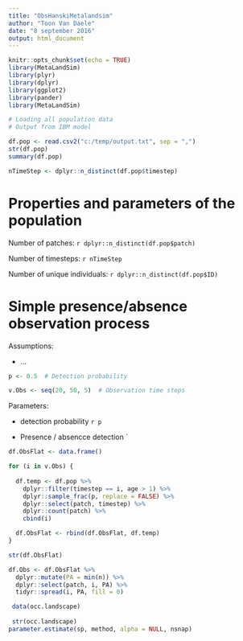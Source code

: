 ```yaml
---
title: "ObsHanskiMetalandsim"
author: "Toon Van Daele"
date: "8 september 2016"
output: html_document
---
```


```r
knitr::opts_chunk$set(echo = TRUE)
library(MetaLandSim)
library(plyr)
library(dplyr)
library(ggplot2)
library(pander)
library(MetaLandSim)
```


```r

# Loading all population data
# Output from IBM model

df.pop <- read.csv2("c:/temp/output.txt", sep = ",")
str(df.pop)
summary(df.pop)

nTimeStep <- dplyr::n_distinct(df.pop$timestep)

```

# Properties and parameters of the population

Number of patches:  `r dplyr::n_distinct(df.pop$patch)`

Number of timesteps: `r nTimeStep`

Number of unique individuals:  `r dplyr::n_distinct(df.pop$ID)`


# Simple presence/absence observation process

Assumptions:

* ...

```r
p <- 0.5  # Detection probability

v.Obs <- seq(20, 50, 5)  # Observation time steps

```

Parameters:

- detection probability `r p`

- Presence / absencce detection `

```r

df.ObsFlat <- data.frame()

for (i in v.Obs) {
  
  df.temp <- df.pop %>%
    dplyr::filter(timestep == i, age > 1) %>%
    dplyr::sample_frac(p, replace = FALSE) %>%
    dplyr::select(patch, timestep) %>%
    dplyr::count(patch) %>%
    cbind(i)

  df.ObsFlat <- rbind(df.ObsFlat, df.temp)
}

str(df.ObsFlat)

df.Obs <- df.ObsFlat %>%
  dplyr::mutate(PA = min(n)) %>%
  dplyr::select(patch, i, PA) %>%
  tidyr::spread(i, PA, fill = 0)

 data(occ.landscape) 
 
 str(occ.landscape)
parameter.estimate(sp, method, alpha = NULL, nsnap)


```

